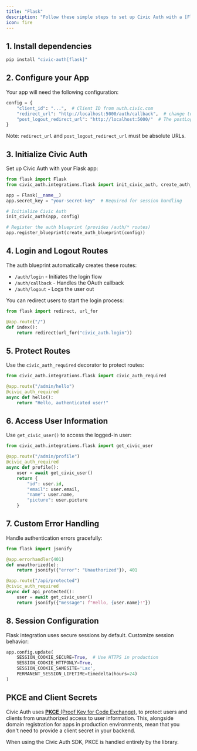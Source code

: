 ```yaml
---
title: "Flask"
description: "Follow these simple steps to set up Civic Auth with a [Flask](https://flask.palletsprojects.com/) backend (a working example is available in the [github repo](https://github.com/civicteam/civic-auth-py/tree/main/examples/flask))."
icon: fire
---
```




## 1. Install dependencies

```bash
pip install "civic-auth[flask]"
```

## 2. Configure your App

Your app will need the following configuration:

```python
config = {
    "client_id": "...",  # Client ID from auth.civic.com
    "redirect_url": "http://localhost:5000/auth/callback",  # change to your domain when deploying
    "post_logout_redirect_url": "http://localhost:5000/"  # The postLogoutRedirectUrl is the URL where the user will be redirected after successfully logging out from Civic's auth server.
}
```

Note: `redirect_url` and `post_logout_redirect_url` must be absolute URLs.

## 3. Initialize Civic Auth

Set up Civic Auth with your Flask app:

```python
from flask import Flask
from civic_auth.integrations.flask import init_civic_auth, create_auth_blueprint

app = Flask(__name__)
app.secret_key = "your-secret-key"  # Required for session handling

# Initialize Civic Auth
init_civic_auth(app, config)

# Register the auth blueprint (provides /auth/* routes)
app.register_blueprint(create_auth_blueprint(config))
```

## 4. Login and Logout Routes

The auth blueprint automatically creates these routes:
- `/auth/login` - Initiates the login flow
- `/auth/callback` - Handles the OAuth callback
- `/auth/logout` - Logs the user out

You can redirect users to start the login process:

```python
from flask import redirect, url_for

@app.route("/")
def index():
    return redirect(url_for("civic_auth.login"))
```

## 5. Protect Routes

Use the `civic_auth_required` decorator to protect routes:

```python
from civic_auth.integrations.flask import civic_auth_required

@app.route("/admin/hello")
@civic_auth_required
async def hello():
    return "Hello, authenticated user!"
```

## 6. Access User Information

Use `get_civic_user()` to access the logged-in user:

```python
from civic_auth.integrations.flask import get_civic_user

@app.route("/admin/profile")
@civic_auth_required
async def profile():
    user = await get_civic_user()
    return {
        "id": user.id,
        "email": user.email,
        "name": user.name,
        "picture": user.picture
    }
```

## 7. Custom Error Handling

Handle authentication errors gracefully:

```python
from flask import jsonify

@app.errorhandler(401)
def unauthorized(e):
    return jsonify({"error": "Unauthorized"}), 401

@app.route("/api/protected")
@civic_auth_required
async def api_protected():
    user = await get_civic_user()
    return jsonify({"message": f"Hello, {user.name}!"})
```

## 8. Session Configuration

Flask integration uses secure sessions by default. Customize session behavior:

```python
app.config.update(
    SESSION_COOKIE_SECURE=True,  # Use HTTPS in production
    SESSION_COOKIE_HTTPONLY=True,
    SESSION_COOKIE_SAMESITE='Lax',
    PERMANENT_SESSION_LIFETIME=timedelta(hours=24)
)
```

## PKCE and Client Secrets

Civic Auth uses [**PKCE** (Proof Key for Code Exchange)](https://oauth.net/2/pkce/), to protect users and clients from unauthorized access to user information. This, alongside domain registration for apps in production environments, mean that you don't need to provide a client secret in your backend.

When using the Civic Auth SDK, PKCE is handled entirely by the library.